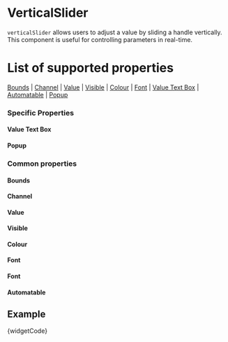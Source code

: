 
# VerticalSlider

`verticalSlider` allows users to adjust a value by sliding a handle vertically. This component is useful for controlling parameters in real-time.

# List of supported properties
[Bounds](#bounds) | [Channel](#channel) | [Value](#value) | [Visible](#visible) | [Colour](#colour) | [Font](#font) |  [Value Text Box](#value-text-box) | [Automatable](#automatable) | [Popup](#popup)

### Specific Properties

<a id="value-text-box" class="anchor-target"></a>
#### Value Text Box
<ValueTextBox />

<a id="popup" class="anchor-target"></a>
#### Popup
<Popup />

### Common properties
<a id="bounds" class="anchor-target"></a>
#### Bounds
<Bounds />

<a id="channel" class="anchor-target"></a>
#### Channel
<Channel />

<a id="value" class="anchor-target"></a>
#### Value
<Value />

<a id="visible" class="anchor-target"></a>
#### Visible
<Visible />

<a id="colour" class="anchor-target"></a>
#### Colour
<Colour />

<a id="font" class="anchor-target"></a>
#### Font
<Font />


<a id="font" class="anchor-target"></a>
#### Font
<Font />


<a id="automatable" class="anchor-target"></a>
#### Automatable
<Automatable />


## Example

<CodeBlock language="csharp">{widgetCode}</CodeBlock>